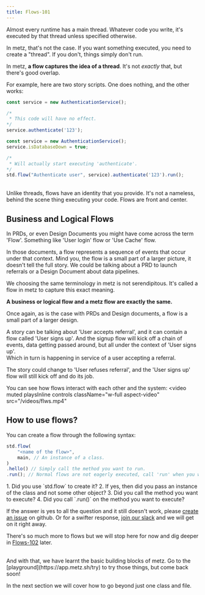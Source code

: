 ```yaml
---
title: Flows-101
---
```


Almost every runtime has a main thread. Whatever code you write, it's executed by that thread unless specified otherwise.

In metz, that's not the case. If you want something executed, you need to create a "thread". If you don't, things simply don't run.

In metz, **a flow captures the idea of a thread**. It's not *exactly* that, but there's good overlap.

For example, here are two story scripts. One does nothing, and the other works:
<CodeGroup>

```typescript Authenticate Normally
const service = new AuthenticationService();

/*
 * This code will have no effect.
*/
service.authenticate('123');
```

```typescript Authenticate but DB is down
const service = new AuthenticationService();
service.isDatabaseDown = true;

/*
 * Will actually start executing 'authenticate'.
*/
std.flow("Authenticate user", service).authenticate('123').run();
```
</CodeGroup>

<br/>
Unlike threads, flows have an identity that you provide. It's not a nameless, behind the scene thing executing your code. Flows are front and center.

## Business and Logical Flows
In PRDs, or even Design Documents you might have come across the term 'Flow'. Something like 'User login' flow or 'Use Cache' flow.

In those documents, a flow represents a sequence of events that occur under that context. Mind you, the flow is a small part of a larger picture, it
doesn't tell the full story. We could be talking about a PRD to launch referrals or a Design Document about data pipelines.

We choosing the same terminology in metz is not serendipitous. It's called a flow in metz to capture this exact meaning.

**A business or logical flow and a metz flow are exactly the same.**

<Accordion title="How is it different from a story?">
  Once again, as is the case with PRDs and Design documents, a flow is a small part of a larger design.

  A story can be talking about 'User accepts referral', and it can contain a flow called 'User signs up'. And the signup flow will kick off
  a chain of events, data getting passed around, but all under the context of 'User signs up'.
  <br/>Which in turn is happening in service of a user accepting a referral.

  The story could change to 'User refuses referral', and the 'User signs up' flow will still kick off and do its job.
</Accordion>

You can see how flows interact with each other and the system:
<video
  muted
  playsInline
  controls
  className="w-full aspect-video"
  src="/videos/flws.mp4"
></video>

## How to use flows?

You can create a flow through the following syntax:
```typescript
std.flow(
	"<name of the flow>",
	main, // An instance of a class.
)
.hello() // Simply call the method you want to run.
.run(); // Normal flows are not eagerly executed, call 'run' when you want.
```

<Accordion title="My flow is not running. Why?">
1. Did you use `std.flow` to create it?
2. If yes, then did you pass an instance of the class and not some other object?
3. Did you call the method you want to execute?
4. Did you call `.run()` on the method you want to execute?

If the answer is yes to all the question and it still doesn't work, please [create an issue](https://github.com/metz-sh/simulacrum/issues/new) on github.
Or for a swifter response, [join our slack](https://metzcommunity.slack.com/join/shared_invite/zt-1xr4ooes0-AhIP47ENEqrKmnfpCw6e8Q#/shared-invite/email) and we will get on it right away.
</Accordion>



There's so much more to flows but we will stop here for now and dig deeper in [Flows-102](/flows-102) later.


<br/>
And with that, we have learnt the basic building blocks of metz. Go to the [playground](https://app.metz.sh/try) to try those things,
but come back soon!

In the next section we will cover how to go beyond just one class and file.
